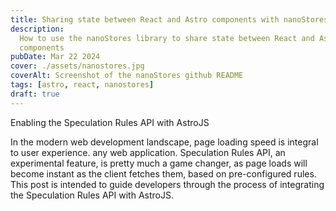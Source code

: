 ```yaml
---
title: Sharing state between React and Astro components with nanoStores
description:
  How to use the nanoStores library to share state between React and Astro
  components
pubDate: Mar 22 2024
cover: ./assets/nanostores.jpg
coverAlt: Screenshot of the nanoStores github README
tags: [astro, react, nanostores]
draft: true
---
```


Enabling the Speculation Rules API with AstroJS

In the modern web development landscape, page loading speed is integral to user
experience. any web application. Speculation Rules API, an experimental feature,
is pretty much a game changer, as page loads will become instant as the client
fetches them, based on pre-configured rules. This post is intended to guide
developers through the process of integrating the Speculation Rules API with
AstroJS.
